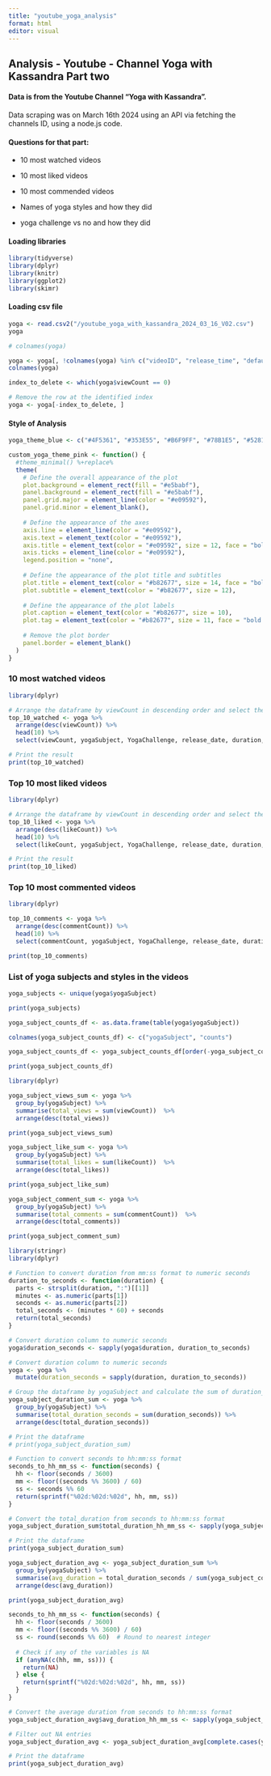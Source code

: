 ```yaml
---
title: "youtube_yoga_analysis"
format: html
editor: visual
---
```


## Analysis - Youtube - Channel Yoga with Kassandra Part two

#### Data is from the Youtube Channel "Yoga with Kassandra".

Data scraping was on March 16th 2024 using an API via fetching the channels ID, using a node.js code.

#### Questions for that part:

-   10 most watched videos

-   10 most liked videos

-   10 most commended videos

-   Names of yoga styles and how they did

-   yoga challenge vs no and how they did

#### Loading libraries

```r

library(tidyverse)
library(dplyr)
library(knitr)
library(ggplot2)
library(skimr)
```

#### Loading csv file

```r

yoga <- read.csv2("/youtube_yoga_with_kassandra_2024_03_16_V02.csv")
yoga
```

```r
# colnames(yoga)
```

```r
yoga <- yoga[, !colnames(yoga) %in% c("videoID", "release_time", "defaultLAudioLanguage", "videoCategoryLabel")]
colnames(yoga)
```

```r
index_to_delete <- which(yoga$viewCount == 0)

# Remove the row at the identified index
yoga <- yoga[-index_to_delete, ]
```

#### Style of Analysis

```r
yoga_theme_blue <- c("#4F5361", "#353E55", "#B6F9FF", "#78B1E5", "#5281B4", "#00CCBB", "#A0DED9", "#FFF9D4" )
```

```r
custom_yoga_theme_pink <- function() {
  #theme_minimal() %+replace%  
  theme(
    # Define the overall appearance of the plot
    plot.background = element_rect(fill = "#e5babf"),
    panel.background = element_rect(fill = "#e5babf"),
    panel.grid.major = element_line(color = "#e09592"),
    panel.grid.minor = element_blank(),
    
    # Define the appearance of the axes
    axis.line = element_line(color = "#e09592"),
    axis.text = element_text(color = "#e09592"),
    axis.title = element_text(color = "#e09592", size = 12, face = "bold.italic"),
    axis.ticks = element_line(color = "#e09592"),
    legend.position = "none",
    
    # Define the appearance of the plot title and subtitles
    plot.title = element_text(color = "#b82677", size = 14, face = "bold.italic"),
    plot.subtitle = element_text(color = "#b82677", size = 12),
    
    # Define the appearance of the plot labels
    plot.caption = element_text(color = "#b82677", size = 10),
    plot.tag = element_text(color = "#b82677", size = 11, face = "bold.italic"),
    
    # Remove the plot border
    panel.border = element_blank()
  )
}
```

### 10 most watched videos

```r

library(dplyr)

# Arrange the dataframe by viewCount in descending order and select the top 10
top_10_watched <- yoga %>%
  arrange(desc(viewCount)) %>%
  head(10) %>%
  select(viewCount, yogaSubject, YogaChallenge, release_date, duration, videoTitle)

# Print the result
print(top_10_watched)
```

### Top 10 most liked videos

```r
library(dplyr)

# Arrange the dataframe by viewCount in descending order and select the top 10
top_10_liked <- yoga %>%
  arrange(desc(likeCount)) %>%
  head(10) %>%
  select(likeCount, yogaSubject, YogaChallenge, release_date, duration, videoTitle)

# Print the result
print(top_10_liked)
```

### Top 10 most commented videos

```r
library(dplyr)

top_10_comments <- yoga %>%
  arrange(desc(commentCount)) %>%
  head(10) %>%
  select(commentCount, yogaSubject, YogaChallenge, release_date, duration, videoTitle)

print(top_10_comments)
```

### List of yoga subjects and styles in the videos

```r
yoga_subjects <- unique(yoga$yogaSubject)

print(yoga_subjects)
```

```r
yoga_subject_counts_df <- as.data.frame(table(yoga$yogaSubject))

colnames(yoga_subject_counts_df) <- c("yogaSubject", "counts")

yoga_subject_counts_df <- yoga_subject_counts_df[order(-yoga_subject_counts_df$counts), ]

print(yoga_subject_counts_df)
```

```r
library(dplyr)

yoga_subject_views_sum <- yoga %>%
  group_by(yogaSubject) %>%
  summarise(total_views = sum(viewCount))  %>%
  arrange(desc(total_views))

print(yoga_subject_views_sum)

yoga_subject_like_sum <- yoga %>%
  group_by(yogaSubject) %>%
  summarise(total_likes = sum(likeCount))  %>%
  arrange(desc(total_likes))

print(yoga_subject_like_sum)

yoga_subject_comment_sum <- yoga %>%
  group_by(yogaSubject) %>%
  summarise(total_comments = sum(commentCount))  %>%
  arrange(desc(total_comments))

print(yoga_subject_comment_sum)
```

```r
library(stringr) 
library(dplyr)

# Function to convert duration from mm:ss format to numeric seconds
duration_to_seconds <- function(duration) {
  parts <- strsplit(duration, ":")[[1]]
  minutes <- as.numeric(parts[1])
  seconds <- as.numeric(parts[2])
  total_seconds <- (minutes * 60) + seconds
  return(total_seconds)
}

# Convert duration column to numeric seconds
yoga$duration_seconds <- sapply(yoga$duration, duration_to_seconds)

# Convert duration column to numeric seconds
yoga <- yoga %>%
  mutate(duration_seconds = sapply(duration, duration_to_seconds))

# Group the dataframe by yogaSubject and calculate the sum of duration_seconds for each group
yoga_subject_duration_sum <- yoga %>%
  group_by(yogaSubject) %>%
  summarise(total_duration_seconds = sum(duration_seconds)) %>%
  arrange(desc(total_duration_seconds))

# Print the dataframe
# print(yoga_subject_duration_sum)

```

```r
# Function to convert seconds to hh:mm:ss format
seconds_to_hh_mm_ss <- function(seconds) {
  hh <- floor(seconds / 3600)
  mm <- floor((seconds %% 3600) / 60)
  ss <- seconds %% 60
  return(sprintf("%02d:%02d:%02d", hh, mm, ss))
}

# Convert the total_duration from seconds to hh:mm:ss format
yoga_subject_duration_sum$total_duration_hh_mm_ss <- sapply(yoga_subject_duration_sum$total_duration_seconds, seconds_to_hh_mm_ss)

# Print the dataframe
print(yoga_subject_duration_sum)

```

```r
yoga_subject_duration_avg <- yoga_subject_duration_sum %>%
  group_by(yogaSubject) %>%
  summarise(avg_duration = total_duration_seconds / sum(yoga_subject_counts_df$counts[yoga_subject_counts_df$yogaSubject == yogaSubject])) %>%
  arrange(desc(avg_duration))

print(yoga_subject_duration_avg)
```

```r
seconds_to_hh_mm_ss <- function(seconds) {
  hh <- floor(seconds / 3600)
  mm <- floor((seconds %% 3600) / 60)
  ss <- round(seconds %% 60)  # Round to nearest integer
  
  # Check if any of the variables is NA
  if (anyNA(c(hh, mm, ss))) {
    return(NA)
  } else {
    return(sprintf("%02d:%02d:%02d", hh, mm, ss))
  }
}

# Convert the average duration from seconds to hh:mm:ss format
yoga_subject_duration_avg$avg_duration_hh_mm_ss <- sapply(yoga_subject_duration_avg$avg_duration, seconds_to_hh_mm_ss)

# Filter out NA entries
yoga_subject_duration_avg <- yoga_subject_duration_avg[complete.cases(yoga_subject_duration_avg), ]

# Print the dataframe
print(yoga_subject_duration_avg)


```
